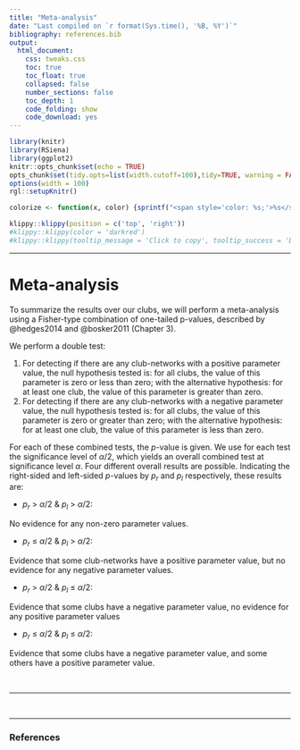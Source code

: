 ```yaml
---
title: "Meta-analysis"
date: "Last compiled on `r format(Sys.time(), '%B, %Y')`"
bibliography: references.bib
output:
  html_document:
    css: tweaks.css
    toc: true
    toc_float: true
    collapsed: false
    number_sections: false
    toc_depth: 1
    code_folding: show
    code_download: yes
---
```


```r
library(knitr)
library(RSiena)
library(ggplot2)
knitr::opts_chunk$set(echo = TRUE)
opts_chunk$set(tidy.opts=list(width.cutoff=100),tidy=TRUE, warning = FALSE, message = FALSE,comment = "#>", cache=TRUE, class.source=c("test"), class.output=c("test2"))
options(width = 100)
rgl::setupKnitr()

colorize <- function(x, color) {sprintf("<span style='color: %s;'>%s</span>", color, x) }

```

```r
klippy::klippy(position = c('top', 'right'))
#klippy::klippy(color = 'darkred')
#klippy::klippy(tooltip_message = 'Click to copy', tooltip_success = 'Done')
```


----

# Meta-analysis 

To summarize the results over our clubs, we will perform a meta-analysis using a Fisher-type combination of one-tailed p-values, described by @hedges2014 and @bosker2011 (Chapter 3). 

We perform a double test:

1. For detecting if there are any club-networks with a positive parameter value, the null hypothesis tested is: for all clubs, the value of this parameter is zero or less than zero; with the alternative hypothesis: for at least one club, the value of this parameter is greater than zero.
2. For detecting if there are any club-networks with a negative parameter value, the null hypothesis tested is: for all clubs, the value of this parameter is zero or greater than zero; with the alternative hypothesis: for at least one club, the value of this parameter is less than zero.

For each of these combined tests, the *p*-value is given. We use for each test the significance level of *α*/2, which yields an overall combined test at significance level *α*. Four different overall results are possible. Indicating the right-sided and left-sided *p*-values by *p<sub>r</sub>* and *p<sub>l</sub>* respectively, these results are:

- *p<sub>r</sub>* $\gt$ *α*/2 & *p<sub>l</sub>* $\gt$ *α*/2:

No evidence for any non-zero parameter values.

- *p<sub>r</sub>* $\leq$ *α*/2 & *p<sub>l</sub>* $\gt$ *α*/2:

Evidence that some club-networks have a positive parameter value, but no evidence for any negative parameter values.

- *p<sub>r</sub>* $\gt$ *α*/2 & *p<sub>l</sub>* $\leq$ *α*/2:

Evidence that some clubs have a negative parameter value, no evidence for any positive parameter values

- *p<sub>r</sub>* $\leq$ *α*/2 & *p<sub>l</sub>* $\leq$ *α*/2:

Evidence that some clubs have a negative parameter value, and some others have a positive parameter value.

<br>

----


<br>

----


### References 
